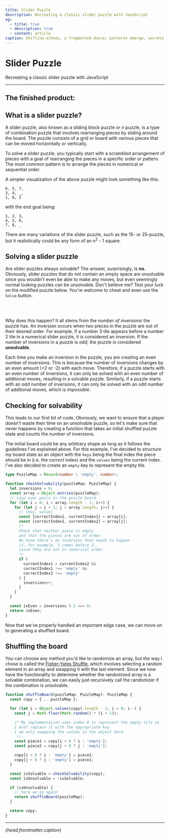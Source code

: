 ```yaml
---
title: Slider Puzzle
description: Recreating a classic slider puzzle with JavaScript
og:
  - title: true
  - description: true
  - content: article
caption: Shifting echoes, a fragmented dance; patterns emerge, secrets in motion
---
```



# Slider Puzzle

Recreating a classic slider puzzle with JavaScript

---

## The finished product:

<SliderPuzzle />

## What is a slider puzzle?

A slider puzzle, also known as a sliding block puzzle or _n_ puzzle, is a type of combination puzzle that involves rearranging pieces by sliding around the board. The puzzle consists of a grid or board with various pieces that can be moved horizontally or vertically.

To solve a slider puzzle, you typically start with a scrambled arrangement of pieces with a goal of rearranging the pieces in a specific order or pattern. The most common pattern is to arrange the pieces in numerical or sequential order.

A simpler visualization of the above puzzle might look something like this:

```text title="Start State"
6, 5, 7,
3, 4, _,
1, 8, 2
```

with the end goal being:

```text title="End State"
1, 2, 3,
4, 5, 6,
7, 8, _
```

There are many variations of the slider puzzle, such as the 15- or 25-puzzle, but it realistically could be any form of an n<sup>2</sup> - 1 square.

## Solving a slider puzzle

Are slider puzzles always solvable? The answer, surprisingly, is **no**. Obviously, slider puzzles that do not contain an empty space are unsolvable since you wouldn't even be able to make any moves, but even seemingly normal looking puzzles can be unsolvable. Don't believe me? Test your luck on the modified puzzle below. You're welcome to cheat and even use the `Solve` button.

<br />
<SliderPuzzle isSolvable={false} />
<br />

Why does this happen? It all stems from the _number of inversions_ the puzzle has. An inversion occurs when two pieces in the puzzle are out of their desired order. For example, if a number 3 tile appears before a number 2 tile in a numerical slider puzzle, it is considered an inversion. If the number of inversions in a puzzle is _odd_, the puzzle is considered **unsolvable**.

Each time you make an inversion in the puzzle, you are creating an even number of inversions. This is because the number of inversions changes by an even amount (+2 or -2) with each move. Therefore, if a puzzle starts with an even number of inversions, it can only be solved with an even number of additional moves, resulting in a solvable puzzle. Similarly, if a puzzle starts with an odd number of inversions, it can only be solved with an odd number of additional moves, which is _impossible_.

## Checking for solvability

This leads to our first bit of code. Obviously, we want to ensure that a player doesn't waste their time on an unsolvable puzzle, so let's make sure that never happens by creating a function that takes an initial shuffled puzzle state and counts the number of inversions.

The initial board could be any arbitrary shape as long as it follows the guidelines I've explained above. For this example, I've decided to structure my board state as an object with the `keys` being the final index the piece should be in (i.e. the _correct_ index) and the `values` being the current index. I've also decided to create an `empty` key to represent the empty tile.

```typescript
type PuzzleMap = Record<number | 'empty', number>;

function checkSolvability(puzzleMap: PuzzleMap) {
  let inversions = 0;
  const array = Object.entries(puzzleMap);
  // Loop over pairs in the puzzle board
  for (let i = 0; i < array.length - 1; i++) {
    for (let j = i + 1; j < array.length; j++) {
      // [key, value]
      const [correctIndex1, currentIndex1] = array[i];
      const [correctIndex2, currentIndex2] = array[j];
      /*
      Check that neither piece is empty
      and that the pieces are out of order.
      We know there's an inversion that needs to happen
      if, for example, 3 comes before 2,
      since they are not in numerical order
      */
      if (
        currentIndex1 > currentIndex2 &&
        correctIndex1 !== 'empty' &&
        correctIndex2 !== 'empty'
      ) {
        inversions++;
      }
    }
  }

  const isEven = inversions % 2 === 0;
  return isEven;
}
```

Now that we've properly handled an important edge case, we can move on to generating a shuffled board.

## Shuffling the board

You can choose any method you'd like to randomize an array, but the way I chose is called the [Fisher-Yates Shuffle](https://www.tutorialspoint.com/what-is-fisher-yates-shuffle-in-javascript), which involves selecting a random element in an array and swapping it with the last element. Since we now have the functionality to determine whether the randomized array is a solvable combination, we can easily just recursively call the randomizer if the combination is unsolvable.

```typescript
function shuffleBoard(puzzleMap: PuzzleMap): PuzzleMap {
  const copy = { ...puzzleMap };

  for (let i = Object.values(copy).length - 1; i > 0; i--) {
    const j = Math.floor(Math.random() * (i + 1));

    /* My implementation uses index 8 to represent the empty tile so
    I must replace it with the appropriate key.
    I am only swapping the values in the object here.
     */
    const piece1 = copy[i < 8 ? i : 'empty'];
    const piece2 = copy[j < 8 ? j : 'empty'];

    copy[i < 8 ? i : 'empty'] = piece2;
    copy[j < 8 ? j : 'empty'] = piece1;
  }

  const isSolvable = checkSolvability(copy);
  const isUnsolvable = !isSolvable;

  if (isUnsolvable) {
    // here we go again
    return shuffleBoard(puzzleMap);
  }

  return copy;
}
```

---

_{head.frontmatter.caption}_
